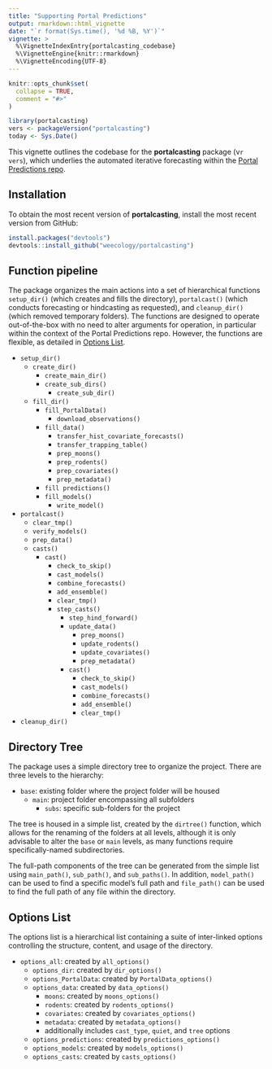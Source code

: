 ```yaml
---
title: "Supporting Portal Predictions"
output: rmarkdown::html_vignette
date: "`r format(Sys.time(), '%d %B, %Y')`"
vignette: >
  %\VignetteIndexEntry{portalcasting_codebase}
  %\VignetteEngine{knitr::rmarkdown}
  %\VignetteEncoding{UTF-8}
---
```


```r
knitr::opts_chunk$set(
  collapse = TRUE,
  comment = "#>"
)
```

```r
library(portalcasting)
vers <- packageVersion("portalcasting")
today <- Sys.Date()
```

This vignette outlines the codebase for the **portalcasting** package
(v`r vers`), which underlies the automated iterative forecasting within the
[Portal Predictions repo](https://github.com/weecology/portalPredictions).

## Installation

To obtain the most recent version of **portalcasting**, install the most recent 
version from GitHub:

```r
install.packages("devtools")
devtools::install_github("weecology/portalcasting")
```


## Function pipeline

The package organizes the main actions into a set of hierarchical functions 
`setup_dir()` (which creates and fills the directory), `portalcast()` (which
conducts forecasting or hindcasting as requested), and `cleanup_dir()`
(which removed temporary folders). The functions are designed to operate 
out-of-the-box with no need to alter arguments for operation, in particular 
within the context of the Portal Predictions repo. However, the functions
are flexible, as detailed in [Options List](#options_list).

* `setup_dir()`
  * `create_dir()`
    * `create_main_dir()`
    * `create_sub_dirs()`
      * `create_sub_dir()`
  * `fill_dir()`
    * `fill_PortalData()`
	  * `download_observations()`
    * `fill_data()`
      * `transfer_hist_covariate_forecasts()`
      * `transfer_trapping_table()`
	  * `prep_moons()`
	  * `prep_rodents()`
	  * `prep_covariates()`
	  * `prep_metadata()`
	* `fill predictions()`
	* `fill_models()`
	  * `write_model()`

* `portalcast()`
  * `clear_tmp()`
  * `verify_models()`
  * `prep_data()`
  * `casts()`
    * `cast()`
      * `check_to_skip()`
      * `cast_models()`
      * `combine_forecasts()`	  
      * `add_ensemble()`
      * `clear_tmp()`
	  * `step_casts()`
        * `step_hind_forward()`
        * `update_data()`
          * `prep_moons()`
          * `update_rodents()`
          * `update_covariates()`
          * `prep_metadata()`
        * `cast()`	
          * `check_to_skip()`
          * `cast_models()`
          * `combine_forecasts()`	  
          * `add_ensemble()`
          * `clear_tmp()`

* `cleanup_dir()`

## Directory Tree

The package uses a simple directory tree to organize the project. There are 
three levels to the hierarchy:

* `base`: existing folder where the project folder will be housed
  * `main`: project folder encompassing all subfolders
    * `subs`: specific sub-folders for the project
 
The tree is housed in a simple list, created by the `dirtree()` function, which 
allows for the renaming of the folders at all levels, although it is only 
advisable to alter the `base` or `main` levels, as many functions require 
specifically-named subdirectories. 

The full-path components of the tree can be generated from the simple 
list using `main_path()`, `sub_path()`, and `sub_paths()`. In addition,
`model_path()` can be used to find a specific model's full path
and `file_path()` can be used to find the full path of any file within
the directory.

## Options List <a name="options_list"></a>

The options list is a hierarchical list containing a suite of inter-linked
options controlling the structure, content, and usage of the directory.

* `options_all`: created by `all_options()` 
  * `options_dir`: created by `dir_options()`
  * `options_PortalData`: created by `PortalData_options()`
  * `options_data`: created by `data_options()`
    * `moons`: created by `moons_options()`
    * `rodents`: created by `rodents_options()`
    * `covariates`: created by `covariates_options()`
    * `metadata`: created by `metadata_options()`
    * additionally includes `cast_type`, `quiet`, and `tree` options
  * `options_predictions`: created by `predictions_options()`
  * `options_models`: created by `models_options()`
  * `options_casts`: created by `casts_options()` 
